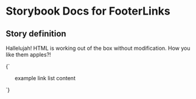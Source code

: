

# Storybook Docs for FooterLinks

<Meta title="govtnz-import" />

## Story definition

Hallelujah! HTML is working out of the box without modification.
How you like them apples?!

<Story name="FooterLinks" height="100px">
  {` <ul class="g-footer-links">  example link list content</ul> `}
</Story>
